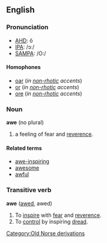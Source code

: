 ==English==
===Pronunciation===
*[[w:AHD|AHD]]: ô
*[[w:IPA|IPA]]: /ɔː/
*[[w:SAMPA|SAMPA]]: /O:/

====Homophones====
*[[oar]] (''in [[non-rhotic]] accents'')
*[[or]] (''in [[non-rhotic]] accents'')
*[[ore]] (''in [[non-rhotic]] accents'')

===Noun===
'''awe''' (no plural)

# a feeling of fear and [[reverence]].

====Related terms====
*[[awe-inspiring]]
*[[awesome]]
*[[awful]]

===Transitive verb===
'''awe''' ([[awed]], awed)

# To [[inspire]] with [[fear]] and [[reverence]].
# To [[control]] by inspiring [[dread]].
[[Category:Old Norse derivations]]